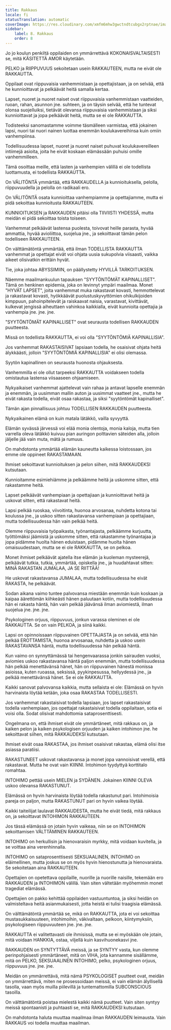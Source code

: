 ```yaml
---
title: Rakkaus
locale: fi
statusTranslation: automatic
coverImage: https://res.cloudinary.com/xmfm6mhw3gwctndtcubgx2rptnae/image/upload/v1740337243/small_cover_educacion_fundamental_a051170f1c.webp
sidebar:
    label: 8. Rakkaus
    order: 8
---
```

Jo jo koulun penkiltä oppilaiden on ymmärrettävä KOKONAISVALTAISESTI se, mitä KÄSITETTÄ AMOR käytetään.

PELKO ja RIIPPUVUUS sekoitetaan usein RAKKAUTEEN, mutta ne eivät ole RAKKAUTTA.

Oppilaat ovat riippuvaisia vanhemmistaan ja opettajistaan, ja on selvää, että he kunnioittavat ja pelkäävät heitä samalla kertaa.

Lapset, nuoret ja nuoret naiset ovat riippuvaisia vanhemmistaan vaatteiden, ruoan, rahan, asunnon jne. suhteen, ja on täysin selvää, että he tuntevat olonsa suojelluiksi, tietävät olevansa riippuvaisia vanhemmistaan ja siksi kunnioittavat ja jopa pelkäävät heitä, mutta se ei ole RAKKAUTTA.

Todisteeksi sanomastamme voimme täsmälleen varmistaa, että jokainen lapsi, nuori tai nuori nainen luottaa enemmän koulukavereihinsa kuin omiin vanhempiinsa.

Todellisuudessa lapset, nuoret ja nuoret naiset puhuvat koulukavereilleen intiimejä asioita, joita he eivät koskaan elämässään puhuisi omille vanhemmilleen.

Tämä osoittaa meille, että lasten ja vanhempien välillä ei ole todellista luottamusta, ei todellista RAKKAUTTA.

On VÄLITÖNTÄ ymmärtää, että RAKKAUDELLA ja kunnioituksella, pelolla, riippuvuudella ja pelolla on radikaali ero.

On VÄLITÖNTÄ osata kunnioittaa vanhempiamme ja opettajiamme, mutta ei pidä sekoittaa kunnioitusta RAKKAUTEEN.

KUNNIOITUKSEN ja RAKKAUDEN pitäisi olla TIIVIISTI YHDESSÄ, mutta meidän ei pidä sekoittaa toista toiseen.

Vanhemmat pelkäävät lastensa puolesta, toivovat heille parasta, hyvää ammattia, hyvää avioliittoa, suojelua jne., ja sekoittavat tämän pelon todelliseen RAKKAUTEEN.

On välttämätöntä ymmärtää, että ilman TODELLISTA RAKKAUTTA vanhemmat ja opettajat eivät voi ohjata uusia sukupolvia viisaasti, vaikka aikeet olisivatkin erittäin hyvät.

Tie, joka johtaa ABYSSIMIIN, on päällystetty HYVILLÄ TARKOITUKSEN.

Näemme maailmankuulun tapauksen "SYYTÖNTÖMÄT KAPINALLISET". Tämä on henkinen epidemia, joka on levinnyt ympäri maailmaa. Monet "HYVÄT LAPSET", joita vanhemmat muka rakastavat kovasti, hemmottelevat ja rakastavat kovasti, hyökkäävät puolustuskyvyttömien ohikulkijoiden kimppuun, pahoinpitelevät ja raiskaavat naisia, varastavat, kivittävät, kulkevat jengissä aiheuttaen vahinkoa kaikkialla, eivät kunnioita opettajia ja vanhempia jne. jne. jne.

"SYYTÖNTÖMÄT KAPINALLISET" ovat seurausta todellisen RAKKAUDEN puutteesta.

Missä on todellista RAKKAUTTA, ei voi olla "SYYTÖNTÖMIÄ KAPINALLISIA".

Jos vanhemmat RAKASTAISIVAT lapsiaan todella, he osaisivat ohjata heitä älykkäästi, jolloin "SYYTÖNTÖMIÄ KAPINALLISIA" ei olisi olemassa.

Syytön kapinallinen on seurausta huonosta ohjauksesta.

Vanhemmilla ei ole ollut tarpeeksi RAKKAUTTA voidakseen todella omistautua lastensa viisaaseen ohjaamiseen.

Nykyaikaiset vanhemmat ajattelevat vain rahaa ja antavat lapselle enemmän ja enemmän, ja uusimman mallin auton ja uusimmat vaatteet jne., mutta he eivät rakasta todella, eivät osaa rakastaa, ja siksi "syytöntömät kapinalliset".

Tämän ajan pinnallisuus johtuu TODELLISEN RAKKAUDEN puutteesta.

Nykyaikainen elämä on kuin matala lätäkkö, vailla syvyyttä.

Elämän syvässä järvessä voi elää monia olentoja, monia kaloja, mutta tien varrella oleva lätäkkö kuivuu pian auringon polttavien säteiden alla, jolloin jäljelle jää vain muta, mätä ja rumuus.

On mahdotonta ymmärtää elämän kauneutta kaikessa loistossaan, jos emme ole oppineet RAKASTAMAAN.

Ihmiset sekoittavat kunnioituksen ja pelon siihen, mitä RAKKAUDEKSI kutsutaan.

Kunnioitamme esimiehiämme ja pelkäämme heitä ja uskomme sitten, että rakastamme heitä.

Lapset pelkäävät vanhempiaan ja opettajiaan ja kunnioittavat heitä ja uskovat sitten, että rakastavat heitä.

Lapsi pelkää ruoskaa, viivoitinta, huonoa arvosanaa, nuhdetta kotona tai koulussa jne., ja uskoo sitten rakastavansa vanhempiaan ja opettajiaan, mutta todellisuudessa hän vain pelkää heitä.

Olemme riippuvaisia työpaikasta, työnantajasta, pelkäämme kurjuutta, työttömäksi jäämistä ja uskomme sitten, että rakastamme työnantajaa ja jopa pidämme huolta hänen eduistaan, pidämme huolta hänen omaisuudestaan, mutta se ei ole RAKKAUTTA, se on pelkoa.

Monet ihmiset pelkäävät ajatella itse elämän ja kuoleman mysteerejä, pelkäävät tutkia, tutkia, ymmärtää, opiskella jne., ja huudahtavat sitten: MINÄ RAKASTAN JUMALAA, JA SE RIITTÄÄ!

He uskovat rakastavansa JUMALAA, mutta todellisuudessa he eivät RAKASTA, he pelkäävät.

Sodan aikana vaimo tuntee palvovansa miestään enemmän kuin koskaan ja kaipaa äärettömän kiihkeästi hänen paluutaan kotiin, mutta todellisuudessa hän ei rakasta häntä, hän vain pelkää jäävänsä ilman aviomiestä, ilman suojelua jne. jne. jne.

Psykologinen orjuus, riippuvuus, jonkun varassa oleminen ei ole RAKKAUTTA. Se on vain PELKOA, ja siinä kaikki.

Lapsi on opinnoissaan riippuvainen OPETTAJASTA ja on selvää, että hän pelkää EROTTAMISTA, huonoa arvosanaa, nuhdetta ja uskoo usein RAKASTAVANSA häntä, mutta todellisuudessa hän pelkää häntä.

Kun vaimo on synnyttämässä tai hengenvaarassa jonkin sairauden vuoksi, aviomies uskoo rakastavansa häntä paljon enemmän, mutta todellisuudessa hän pelkää menettävänsä hänet, hän on riippuvainen hänestä monissa asioissa, kuten ruoassa, seksissä, pyykinpesussa, hellyydessä jne., ja pelkää menettävänsä hänet. Se ei ole RAKKAUTTA.

Kaikki sanovat palvovansa kaikkia, mutta sellaista ei ole: Elämässä on hyvin harvinaista löytää ketään, joka osaa RAKASTAA TODELLISESTI.

Jos vanhemmat rakastaisivat todella lapsiaan, jos lapset rakastaisivat todella vanhempiaan, jos opettajat rakastaisivat todella oppilaitaan, sotia ei voisi olla. Sodat olisivat mahdottomia sataprosenttisesti.

Ongelmana on, että ihmiset eivät ole ymmärtäneet, mitä rakkaus on, ja kaiken pelon ja kaiken psykologisen orjuuden ja kaiken intohimon jne. he sekoittavat siihen, mitä RAKKAUDEKSI kutsutaan.

Ihmiset eivät osaa RAKASTAA, jos ihmiset osaisivat rakastaa, elämä olisi itse asiassa paratiisi.

RAKASTUNEET uskovat rakastavansa ja monet jopa vannoisivat verellä, että rakastavat. Mutta he ovat vain KIINNI. Intohimon tyydyttyä korttitalo romahtaa.

INTOHIMO pettää usein MIELEN ja SYDÄNEN. Jokainen KIINNI OLEVA uskoo olevansa RAKASTUNUT.

Elämässä on hyvin harvinaista löytää todella rakastunut pari. Intohimoisia pareja on paljon, mutta RAKASTUNUT pari on hyvin vaikea löytää.

Kaikki taiteilijat laulavat RAKKAUDESTA, mutta he eivät tiedä, mitä rakkaus on, ja sekoittavat INTOHIMON RAKKAUTEEN.

Jos tässä elämässä on jotain hyvin vaikeaa, niin se on INTOHIMON sekoittamisen VÄLTTÄMINEN RAKKAUTEEN.

INTOHIMO on herkullisin ja hienovaraisin myrkky, mitä voidaan kuvitella, ja se voittaa aina verenhinnalla.

INTOHIMO on sataprosenttisesti SEKSUAALINEN, INTOHIMO on eläimellinen, mutta joskus se on myös hyvin hienostunutta ja hienovaraista. Se sekoitetaan aina RAKKAUTEEN.

Opettajien on opetettava oppilaille, nuorille ja nuorille naisille, tekemään ero RAKKAUDEN ja INTOHIMON välillä. Vain siten vältetään myöhemmin monet tragediat elämässä.

Opettajien on pakko kehittää oppilaiden vastuuntuntoa, ja siksi heidän on valmisteltava heitä asianmukaisesti, jotta heistä ei tulisi traagisia elämässä.

On välttämätöntä ymmärtää se, mikä on RAKKAUTTA, jota ei voi sekoittaa mustasukkaisuuteen, intohimoihin, väkivaltaan, pelkoon, kiintymyksiin, psykologiseen riippuvuuteen jne. jne. jne.

RAKKAUTTA ei valitettavasti ole ihmisissä, mutta se ei myöskään ole jotain, mitä voidaan HANKKIA, ostaa, viljellä kuin kasvihuonekasvi jne.

RAKKAUDEN on SYNTYTTÄVÄ meissä, ja se SYNTYY vasta, kun olemme perinpohjaisesti ymmärtäneet, mitä on VIHA, jota kannamme sisällämme, mitä on PELKO, SEKSUAALINEN INTOHIMO, pelko, psykologinen orjuus, riippuvuus jne. jne. jne.

Meidän on ymmärrettävä, mitä nämä PSYKOLOGISET puutteet ovat, meidän on ymmärrettävä, miten ne prosessoidaan meissä, ei vain elämän älyllisellä tasolla, vaan myös muilla piilevillä ja tuntemattomilla SUBCONSCIOUS tasoilla.

On välttämätöntä poistaa mielestä kaikki nämä puutteet. Vain siten syntyy meissä spontaanisti ja puhtaasti se, mitä RAKKAUDEKSI kutsutaan.

On mahdotonta haluta muuttaa maailmaa ilman RAKKAUDEN leimausta. Vain RAKKAUS voi todella muuttaa maailman.

